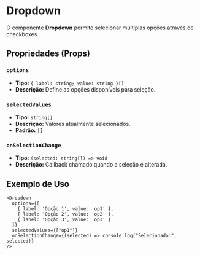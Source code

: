 # Dropdown

O componente **Dropdown** permite selecionar múltiplas opções através de checkboxes.

## Propriedades (Props)

### `options`
- **Tipo:** `{ label: string; value: string }[]`
- **Descrição:** Define as opções disponíveis para seleção.

### `selectedValues`
- **Tipo:** `string[]`
- **Descrição:** Valores atualmente selecionados.
- **Padrão:** `[]`

### `onSelectionChange`
- **Tipo:** `(selected: string[]) => void`
- **Descrição:** Callback chamado quando a seleção é alterada.

## Exemplo de Uso

```tsx
<Dropdown 
  options={[
    { label: 'Opção 1', value: 'op1' },
    { label: 'Opção 2', value: 'op2' },
    { label: 'Opção 3', value: 'op3' }
  ]}
  selectedValues={["op1"]}
  onSelectionChange={(selected) => console.log("Selecionado:", selected)}
/>
